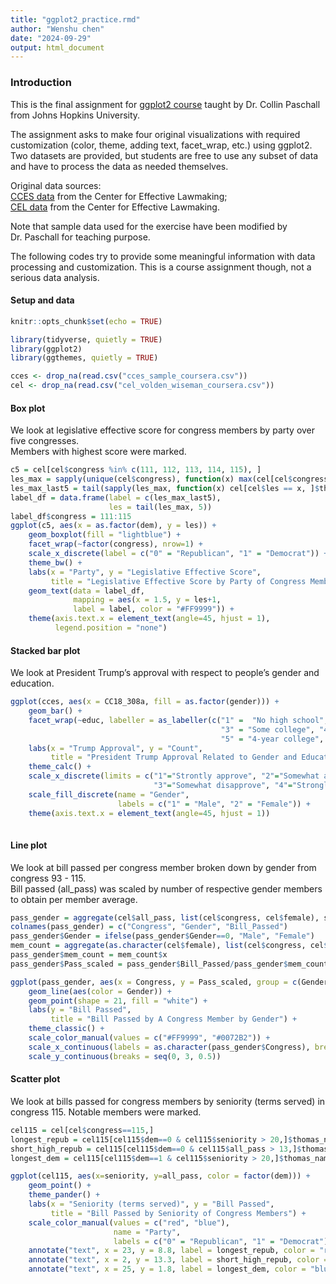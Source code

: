---
title: "ggplot2_practice.rmd"
author: "Wenshu chen"
date: "2024-09-29"
output: html_document
---

### Introduction 
This is the final assignment for [ggplot2 course](https://www.coursera.org/learn/jhu-data-visualization-r) taught by Dr. Collin Paschall from Johns Hopkins University.  

The assignment asks to make four original visualizations with required customization (color, theme, adding text, facet_wrap, etc.) using ggplot2.  
Two datasets are provided, but students are free to use any subset of data and have to process the data as needed themselves.

Original data sources:  
[CCES data](https://dataverse.harvard.edu/dataset.xhtml?persistentId=doi:10.7910/DVN/WOT7O8) from the Center for Effective Lawmaking;  
[CEL data](https://thelawmakers.org/data-download) from the Center for Effective Lawmaking. 

Note that sample data used for the exercise have been modified by Dr. Paschall for teaching purpose.

The following codes try to provide some meaningful information with data processing and customization. This is a course assignment though, not a serious data analysis.

#### Setup and data  
  
```{r setup, message = FALSE, warning = FALSE}
knitr::opts_chunk$set(echo = TRUE)

library(tidyverse, quietly = TRUE)
library(ggplot2)
library(ggthemes, quietly = TRUE)

cces <- drop_na(read.csv("cces_sample_coursera.csv"))
cel <- drop_na(read.csv("cel_volden_wiseman_coursera.csv"))
```
  
    
#### Box plot  

We look at legislative effective score for congress members by party over five congresses.  
Members with highest score were marked.

```{r box plot}
c5 = cel[cel$congress %in% c(111, 112, 113, 114, 115), ]
les_max = sapply(unique(cel$congress), function(x) max(cel[cel$congress==x,]$les))
les_max_last5 = tail(sapply(les_max, function(x) cel[cel$les == x, ]$thomas_name), 5)
label_df = data.frame(label = c(les_max_last5), 
                      les = tail(les_max, 5))
label_df$congress = 111:115
ggplot(c5, aes(x = as.factor(dem), y = les)) +  
    geom_boxplot(fill = "lightblue") +
    facet_wrap(~factor(congress), nrow=1) + 
    scale_x_discrete(label = c("0" = "Republican", "1" = "Democrat")) +
    theme_bw() +
    labs(x = "Party", y = "Legislative Effective Score",
         title = "Legislative Effective Score by Party of Congress Members Over Five Congresses") +
    geom_text(data = label_df, 
              mapping = aes(x = 1.5, y = les+1, 
              label = label, color = "#FF9999")) +
    theme(axis.text.x = element_text(angle=45, hjust = 1),
          legend.position = "none")
```
  
#### Stacked bar plot

We look at President Trump's approval with respect to people's gender and education.

```{r stacked bar plot}
ggplot(cces, aes(x = CC18_308a, fill = as.factor(gender))) +
    geom_bar() +
    facet_wrap(~educ, labeller = as_labeller(c("1" =  "No high school", "2" = "High school graduate", 
                                               "3" = "Some college", "4" = "2-year college", 
                                               "5" = "4-year college", "6" = "Post-graduate"))) +
    labs(x = "Trump Approval", y = "Count", 
         title = "President Trump Approval Related to Gender and Education") +
    theme_calc() +
    scale_x_discrete(limits = c("1"="Strontly approve", "2"="Somewhat approve", 
                                "3"="Somewhat disapprove", "4"="Strongly disapprove"),) +
    scale_fill_discrete(name = "Gender", 
                        labels = c("1" = "Male", "2" = "Female")) +
    theme(axis.text.x = element_text(angle=45, hjust = 1))
    
```
  
    
#### Line plot

We look at bill passed per congress member broken down by gender from congress 93 - 115.  
Bill passed (all_pass) was scaled by number of respective gender members to obtain per member average.

```{r line plot}
pass_gender = aggregate(cel$all_pass, list(cel$congress, cel$female), sum)
colnames(pass_gender) = c("Congress", "Gender", "Bill_Passed")
pass_gender$Gender = ifelse(pass_gender$Gender==0, "Male", "Female")
mem_count = aggregate(as.character(cel$female), list(cel$congress, cel$female), length)
pass_gender$mem_count = mem_count$x
pass_gender$Pass_scaled = pass_gender$Bill_Passed/pass_gender$mem_count

ggplot(pass_gender, aes(x = Congress, y = Pass_scaled, group = c(Gender))) +
    geom_line(aes(color = Gender)) + 
    geom_point(shape = 21, fill = "white") + 
    labs(y = "Bill Passed",
         title = "Bill Passed by A Congress Member by Gender") +
    theme_classic() +
    scale_color_manual(values = c("#FF9999", "#0072B2")) +
    scale_x_continuous(labels = as.character(pass_gender$Congress), breaks = pass_gender$Congress) + 
    scale_y_continuous(breaks = seq(0, 3, 0.5))
```
  
    
#### Scatter plot  

We look at bills passed for congress members by seniority (terms served) in congress 115. Notable members were marked.  

```{r scatter plot}
cel115 = cel[cel$congress==115,]
longest_repub = cel115[cel115$dem==0 & cel115$seniority > 20,]$thomas_name
short_high_repub = cel115[cel115$dem==0 & cel115$all_pass > 13,]$thomas_name
longest_dem = cel115[cel115$dem==1 & cel115$seniority > 20,]$thomas_name

ggplot(cel115, aes(x=seniority, y=all_pass, color = factor(dem))) +
    geom_point() + 
    theme_pander() +
    labs(x = "Seniority (terms served)", y = "Bill Passed",
         title = "Bill Passed by Seniority of Congress Members") +
    scale_color_manual(values = c("red", "blue"),
                       name = "Party", 
                       labels = c("0" = "Republican", "1" = "Democrat")) +
    annotate("text", x = 23, y = 8.8, label = longest_repub, color = "red") +
    annotate("text", x = 2, y = 13.3, label = short_high_repub, color = "red") +
    annotate("text", x = 25, y = 1.8, label = longest_dem, color = "blue")
```

